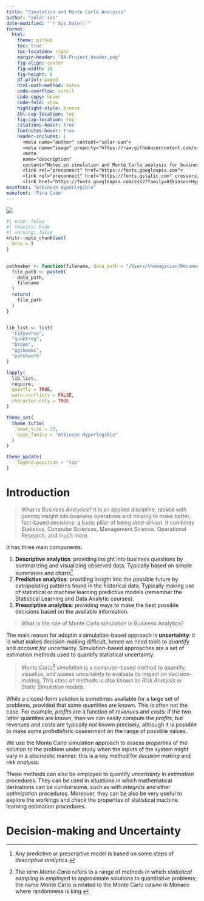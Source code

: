 ```yaml
---
title: "Simulation and Monte Carlo Analysis"
author: "solar-san"
date-modified: "`r Sys.Date()`"
format:
  html:
    theme: github
    toc: true
    toc-location: right
    margin-header: "BA-Project_header.png"
    fig-align: center
    fig-width: 10
    fig-height: 8
    df-print: paged
    html-math-method: katex
    code-overflow: scroll
    code-copy: hover
    code-fold: show
    highlight-style: breeze
    tbl-cap-location: top
    fig-cap-location: top
    citations-hover: true
    footnotes-hover: true
    header-includes: |
      <meta name="author" content="solar-san">
      <meta name="image" property="https://raw.githubusercontent.com/solar-san/BA-Project/main/docs/figures/BA-Project_header.png">
      <meta 
      name="description"
      content="Notes on simulation and Monte Carlo analysis for business analysts. It contains a self-contained introduction the topic, with R code snippets and the necessary mathematical and statistical notation.">
      <link rel="preconnect" href="https://fonts.googleapis.com">
      <link rel="preconnect" href="https://fonts.gstatic.com" crossorigin>
      <link href="https://fonts.googleapis.com/css2?family=Atkinson+Hyperlegible:ital,wght@0,400;0,700;1,400;1,700&family=Fira+Code&display=swap" rel="stylesheet">
mainfont: "Atkinson Hyperlegible"
monofont: 'Fira Code'
---
```


![](https://raw.githubusercontent.com/solar-san/BA-Project/main/docs/figures/BA-Project_header.png)

```r
#| echo: false
#| results: hide
#| warning: false
knitr::opts_chunk$set(
  echo = T
)

  
pathmaker <- function(filename, data_path = "/Users/themagician/Documents/DABS/Appunti/Business_Analytics/Lab3/") {
  file_path <- paste0(
    data_path,
    filename
  )
  return(
    file_path
  )
}


lib_list <- list(
  "tidyverse",
  "quantreg",
  "broom",
  "ggthemes",
  "patchwork"
)

lapply(
  lib_list,
  require,
  quietly = TRUE, 
  warn.conflicts = FALSE, 
  character.only = TRUE
)

theme_set(
  theme_tufte(
    base_size = 20,
    base_family = "Atkinson Hyperlegible"
  )
)

theme_update(
    legend.position = "top"
)
```

# Introduction {#sec-intro}

> What is _Business Analytics_? It is an applied discipline, tasked with gaining insight into business operations and helping to make better, fact-based decisions: a basic pillar of being _data-driven_. It combines Statistics, Computer Sciences, Management Science, Operational Research, and much more.

It has three main components:

1. __Descriptive analytics__: providing insight into business questions by summarizing and visualizing observed data. Typically based on simple summaries and charts^[Any predictive or prescriptive model is based on some steps of _descriptive analytics_.].
2. __Predictive analytics__: providing insight into the possible future by extrapolating patterns found in the historical data. Typically making use of statistical or machine learning predictive models (remember the Statistical Learning and Data Analytic courses).
3. __Prescriptive analytics__: providing ways to make the best possible decisions based on the available information.

> What is the role of Monte Carlo simulation in Business Analytics?

The main reason for adoptin a simulation-based approach is __uncertainty__: it is what makes decision-making difficult, hence we need tools to _quantify_ and _account for_ uncertainty. Simulation-based approaches are a set of estimation methods used to quantify statistical uncertainty.

> _Monte Carlo_^[The term _Monte Carlo_ refers to a range of methods in which _statistical sampling_ is employed to approximate solutions to quantitative problems; the name Monte Carlo is related to the Monte Carlo _casino_ in Monaco where randomness is king.] _simulation_ is a computer-based method to quantify, visualize, and assess uncertainty to evaluate its impact on decision-making. This class of methods is also known as _Risk Analysis_ or _Static Simulation_ models.

While a closed-form solution is sometimes available for a large set of problems, provided that some quantities are known. This is often not the case. For example, _profits_ are a function of _revenues_ and _costs_: if the two latter quantites are known, then we can easily compute the _profits_; but revenues and costs are typically _not_ known precisely, although it is possible to make some _probabilistic assessment_ on the range of possible values.

We use the Monte Carlo simulation approach to assess _properties_ of the solution to the problem under study when the inputs of the system might vary in a _stochastic_ manner: this is a key method for _decision making_ and _risk analysis._

These methods can also be employed to quantify _uncertainty_ in _estimation_ procedures.
They can be used in situations in which mathematical derivations can be cumbersome, such as with _integrals_ and other _optimization_ procedures. Moreover, they can be also be very useful to explore the workings and check the properties of statistical machine learning estimation procedures.

# Decision-making and Uncertainty